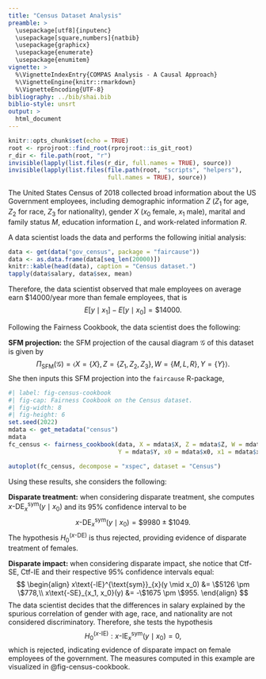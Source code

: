 ```yaml
---
title: "Census Dataset Analysis"
preamble: >
  \usepackage[utf8]{inputenc}
  \usepackage[square,numbers]{natbib}
  \usepackage{graphicx}
  \usepackage{enumerate}
  \usepackage{enumitem}
vignette: >
  %\VignetteIndexEntry{COMPAS Analysis - A Causal Approach}
  %\VignetteEngine{knitr::rmarkdown}
  %\VignetteEncoding{UTF-8}
bibliography: ../bib/shai.bib
biblio-style: unsrt
output: >
  html_document
---
```


```r
knitr::opts_chunk$set(echo = TRUE)
root <- rprojroot::find_root(rprojroot::is_git_root)
r_dir <- file.path(root, "r")
invisible(lapply(list.files(r_dir, full.names = TRUE), source))
invisible(lapply(list.files(file.path(root, "scripts", "helpers"),
                            full.names = TRUE), source))
```

The United States Census of 2018 collected broad information about the US Government employees, including demographic information $Z$ ($Z_1$ for age, $Z_2$ for race, $Z_3$ for nationality), gender $X$ ($x_0$ female, $x_1$ male), marital and family status $M$, education information $L$, and work-related information $R$. 

A data scientist loads the data and performs the following initial analysis:

```r
data <- get(data("gov_census", package = "faircause"))
data <- as.data.frame(data[seq_len(20000)])
knitr::kable(head(data), caption = "Census dataset.")
tapply(data$salary, data$sex, mean)
```

Therefore, the data scientist observed that male employees on average earn \$14000/year more than female employees, that is
$$ 
E[y \mid x_1] -  E[y \mid x_0] = \$14000.
$$

Following the Fairness Cookbook, the data scientist does the following:

**SFM projection:** the SFM projection of the causal diagram $\mathcal{G}$ of this dataset is given by
$$
\Pi_{\text{SFM}}(\mathcal{G}) = \langle X = \lbrace X \rbrace,  Z = \lbrace Z_1, Z_2, Z_3 \rbrace, W = \lbrace M, L, R\rbrace, Y = \lbrace Y \rbrace\rangle.
$$
She then inputs this SFM projection into the `faircause` R-package,
```r
#| label: fig-census-cookbook
#| fig-cap: Fairness Cookbook on the Census dataset.
#| fig-width: 8
#| fig-height: 6
set.seed(2022)
mdata <- get_metadata("census")
mdata
fc_census <- fairness_cookbook(data, X = mdata$X, Z = mdata$Z, W = mdata$W,
                               Y = mdata$Y, x0 = mdata$x0, x1 = mdata$x1)

autoplot(fc_census, decompose = "xspec", dataset = "Census")
```

Using these results, she considers the following:

**Disparate treatment:** when considering disparate treatment, she computes $x\text{-DE}^{\text{sym}}_{x}(y \mid x_0)$ and its 95\% confidence interval to be 
$$
x\text{-DE}^{\text{sym}}_{x}(y \mid x_0) = \$9980 \pm \$1049.
$$
The hypothesis $H_0^{(x\text{-DE})}$ is thus rejected, providing evidence of disparate treatment of females.

**Disparate impact:** when considering disparate impact, she notice that Ctf-SE, Ctf-IE and their respective 95\% confidence intervals equal:
$$
	\begin{align}
	    x\text{-IE}^{\text{sym}}_{x}(y \mid x_0) &= \$5126 \pm \$778,\\
	    x\text{-SE}_{x_1, x_0}(y) &= -\$1675 \pm  \$955.
	\end{align}
$$
The data scientist decides that the differences in salary explained by the spurious correlation of gender with age, race, and nationality are not considered discriminatory. Therefore, she tests the hypothesis
	$$H_0^{(x\text{-IE})}: x\text{-IE}^{\text{sym}}_{x}(y \mid x_0) = 0,$$ 
which is rejected, indicating evidence of disparate impact on female employees of the government. The measures computed in this example are visualized in @fig-census-cookbook.
